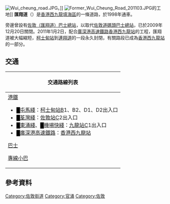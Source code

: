 {{expand|time=2011-01-11T12:58:16+00:00}}
{{Infobox Hong Kong Road
|   中文街道名稱    =  匯翔道
|   英文街道名稱    =  Wui Cheung Road
|   圖片    =  File:Wui Cheung Road (Whole) 2018.jpg
|   圖片說明    = [[香港西九龍站|香港西九龍站]]工程完成後殘存的整段匯翔道。
|   隸屬幹線     =  
|   路段總長度    =  110m
|   車速限制    =  
|   行車線數量    =  6線雙向
|   所在地區    =  [[香港|香港]][[九龍|九龍]][[油尖旺區|油尖旺區]]<ref>[http://www.landsd.gov.hk/mapping/en/street_name/gnplan/2018/KRM109.pdf 地政總署 - 憲報圖則KRM109]</ref>
|   起點    =  [[尖沙咀|尖沙咀]][[廣東道|廣東道]]
|   終點    =  [[西九龍|西九龍]][[匯民道|匯民道]]
|   道路命名日期    =  1998年11月13日
|   命名文件    =  1998年11月13日第5530號[[香港政府憲報|憲報]]
|   道路動工日期    =  
|   道路興建計劃    =  
|   道路舊名資料    =  
|   通車日期    =  1998年
|   收費 =
}}
[[File:Wui_cheung_road.JPG|thumb]]。]]
[[File:Former_Wui_Cheung_Road_201103.JPG|thumb]]的工地]]
'''匯翔道'''（{{lang-en|Wui Cheung Road}}）是[[香港|香港]][[西九龍填海區|西九龍填海區]]的一條道路，於1998年通車。

旁邊曾設有[[佐敦（匯翔道）巴士總站|佐敦（匯翔道）巴士總站]]，以取代[[佐敦道碼頭巴士總站|佐敦道碼頭巴士總站]]，已於2009年12月20日關閉。2011年1月2日，配合[[廣深港高速鐵路|廣深港高速鐵路]][[香港西九龍站|香港西九龍站]]的工程，匯翔道被大幅縮短，[[柯士甸站|柯士甸站]]到[[連翔道|連翔道]]的一段永久封閉，有關路段已成為[[香港西九龍站|香港西九龍站]]的一部分。

==交通==
{| class="mw-collapsible mw-collapsed wikitable" style="background:white; margin: 0 auto; width: auto;"  
! 交通路線列表
|-
|
;[[港鐵|港鐵]]
*<font color="{{屯馬綫色彩}}">█</font>[[屯馬綫|屯馬綫]]：[[柯士甸站|柯士甸站]]B1、B2、D1、D2出入口
*<font color="{{荃灣綫色彩}}">█</font>[[荃灣綫|荃灣綫]]：[[佐敦站|佐敦站]]C2出入口
*<font color="{{東涌綫色彩}}">█</font>[[東涌綫|東涌綫]]、<font color={{機場快綫色彩}}>█</font>[[機場快綫_(港鐵)|機場快綫]]：[[九龍站_(港鐵)|九龍站]]C1出入口
*<font color="{{高速鐵路色彩}}">█</font>[[廣深港高速鐵路|廣深港高速鐵路]]：[[香港西九龍站|香港西九龍站]]
;[[香港巴士|巴士]]
{{九龍新界巴士簡單列表|3C|3X|12|12P|14|20A|238P|238X|260X|268B|269B|271|271B}}
{{過海隧道巴士簡單列表|110|973}}
{{大嶼山巴士簡單列表|E21X}}
;[[香港小型巴士|專線小巴]]
{{九龍專線小巴簡單列表|3|77M|78|78A}}
|}

==參考資料==
<references />
[[Category:佐敦街道|Category:佐敦街道]]
[[Category:官涌|Category:官涌]]
[[Category:佐敦|Category:佐敦]]
{{HK-road-stub}}